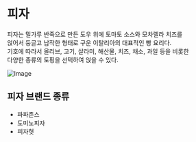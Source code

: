 # 피자

피자는 밀가루 반죽으로 만든 도우 위에 토마토 소스와 모차렐라 치즈를<br />
얹어서 둥글고 납작한 형태로 구운 이탈리아의 대표적인 빵 요리다. <br />
기호에 따라서 올리브, 고기, 살라미, 해산물, 치즈, 채소, 과일 등을 비롯한 <br />
다양한 종류의 토핑을 선택하여 얹을 수 있다.

![Image](https://i.imgur.com/2apMKlh.png)

## 피자 브랜드 종류

- 파파존스
- 도미노피자
- 피자헛
